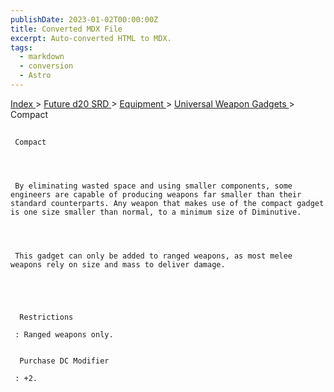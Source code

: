 ```yaml
---
publishDate: 2023-01-02T00:00:00Z
title: Converted MDX File
excerpt: Auto-converted HTML to MDX.
tags:
  - markdown
  - conversion
  - Astro
---
```


[
Index
](-index) >
[
Future d20 SRD
](future-d20-srd-index) >
[
Equipment
](future-d20-srd-equipment-index) >
[
Universal Weapon Gadgets
](future-d20-srd-equipment-gadgets-universal-weapons-index) > Compact

##

     Compact




     By eliminating wasted space and using smaller components, some engineers are capable of producing weapons far smaller than their standard counterparts. Any weapon that makes use of the compact gadget is one size smaller than normal, to a minimum size of Diminutive.




     This gadget can only be added to ranged weapons, as most melee weapons rely on size and mass to deliver damage.





      Restrictions

     : Ranged weapons only.


      Purchase DC Modifier

     : +2.

